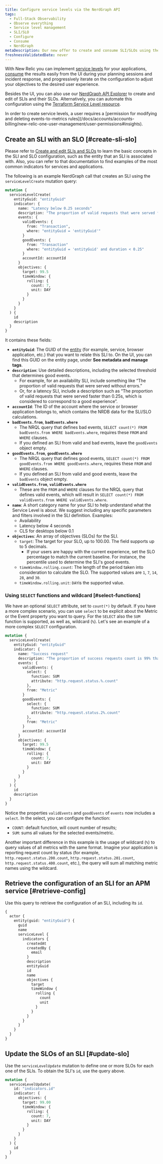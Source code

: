 ```yaml
---
title: Configure service levels via the NerdGraph API
tags:
  - Full-Stack Observability
  - Observe everything
  - Service level management
  - SLI/SLO
  - Configure
  - Consume
  - NerdGraph
metaDescription: Our new offer to create and consume SLI/SLOs using the NerdGraph API.
freshnessValidatedDate: never
---
```


With New Relic you can implement [service levels](/docs/service-level-management/create-slm) for your applications, [consume](/docs/service-level-management/consume-slm) the results easily from the UI during your planning sessions and incident response, and progressively iterate on the configuration to adjust your objectives to the desired user experience.

Besides the UI, you can also use our [NerdGraph API Explorer](/docs/apis/nerdgraph/get-started/introduction-new-relic-nerdgraph/) to create and edit of SLIs and their SLOs. Alternatively, you can automate this configuration using the [Terraform Service Level resource](https://registry.terraform.io/providers/newrelic/newrelic/latest/docs/resources/service_level).

<Callout variant="important">
  In order to create service levels, a user requires a [permission for modifying and deleting events-to-metrics rules](/docs/accounts/accounts-billing/new-relic-one-user-management/user-permissions#insights).  
</Callout>

## Create an SLI with an SLO [#create-sli-slo]

Please refer to [Create and edit SLIs and SLOs](/docs/service-level-management/create-slm#sli-entity) to learn the basic concepts in the SLI and SLO configuration, such as the entity that an SLI is associated with. Also, you can refer to that documentation to find examples of the most common indicators for <InlinePopover type="apm" /> services and <InlinePopover type="browser" /> applications.

The following is an example NerdGraph call that creates an SLI using the `serviceLevelCreate` mutation query:

```graphql
mutation {
  serviceLevelCreate(
    entityGuid: "entityGuid"
    indicator: {
      name: "Latency below 0.25 seconds"
      description: "The proportion of valid requests that were served faster than 0.25s, which is considered to correspond to a good experience."
      events: {
        validEvents: { 
          from: "Transaction", 
          where: "entityGuid = 'entityGuid'" 
        }
        goodEvents: {
          from: "Transaction"
          where: "entityGuid = 'entityGuid' and duration < 0.25"
        }
        accountId: accountId
      }
      objectives: {
        target: 99.5
        timeWindow: { 
          rolling: { 
            count: 7, 
            unit: DAY 
          } 
        }
      }
    }
  ) {
    id
    description
  }
}
```

It contains these fields:

* <DoNotTranslate>**`entityGuid`**</DoNotTranslate>: The GUID of the [entity](https://docs-preview.newrelic.com/docs/service-level-management/create-slm#sli-entity) (for example, <InlinePopover type="apm" /> service, browser application, etc.) that you want to relate this SLI to. On the UI, you can find this GUID on the entity page, under <DoNotTranslate>**See metadata and manage tags**</DoNotTranslate>.
* <DoNotTranslate>**`description`**</DoNotTranslate>: Use detailed descriptions, including the selected threshold that determines good events.
  * For example, for an availability SLI, include something like “The proportion of valid requests that were served without errors.”
  * Or, for a latency SLI, include a description such as “The proportion of valid requests that were served faster than 0.25s, which is considered to correspond to a good experience”.
* <DoNotTranslate>**`accountId`**</DoNotTranslate>: The ID of the account where the <InlinePopover type="apm" /> service or browser application belongs to, which contains the NRDB data for the SLI/SLO calculations.
* <DoNotTranslate>**`badEvents.from`**</DoNotTranslate>, <DoNotTranslate>**`badEvents.where`**</DoNotTranslate>
  * The NRQL query that defines bad events, `SELECT count(*) FROM badEvents.from WHERE badEvents.where`, requires these `FROM` and `WHERE` clauses.
  * If you defined an SLI from valid and bad events, leave the `goodEvents` object empty.
* <DoNotTranslate>**`goodEvents.from`**</DoNotTranslate>, <DoNotTranslate>**`goodEvents.where`**</DoNotTranslate>
  * The NRQL query that defines good events, `SELECT count(*) FROM goodEvents.from WHERE goodEvents.where`, requires these `FROM` and `WHERE` clauses.
  * If you defined an SLI from valid and good events, leave the `badEvents` object empty.
* <DoNotTranslate>**`validEvents.from`**</DoNotTranslate>, <DoNotTranslate>**`validEvents.where`**</DoNotTranslate>
  * These are the `FROM` and `WHERE` clauses for the NRQL query that defines valid events, which will result in `SELECT count(*) FROM validEvents.from WHERE validEvents.where`.
* <DoNotTranslate>**`name`**</DoNotTranslate>: A short category name for your SLI to help understand what the Service Level is about. We suggest including any specific parameters and filters involved in the SLI definition. Examples:
  * Availability
  * Latency below 4 seconds
  * CLS for desktops below 0.1
* <DoNotTranslate>**`objectives`**</DoNotTranslate>: An array of objectives (SLOs) for the SLI.
  * `target`: The target for your SLO, up to 100.00. The field supports up to 5 decimals.
    * If your users are happy with the current experience, set the SLO percentage to match the current baseline. For instance, the percentile used to determine the SLI's good events.
  * `timeWindow.rolling.count`: The length of the period taken into consideration to calculate the SLO. The supported values are `1`, `7`, `14`, `28`, and `30`.
  * `timeWindow.rolling.unit`: `DAY`is the supported value.

### Using `SELECT` functions and wildcard [#select-functions]

We have an optional `SELECT` attribute, set to `count(*)` by default. If you have a more complex scenario, you can use `select` to be explicit about the Metric or the Event property you want to query. For the `SELECT` also the `SUM` function is supported, as well as, wildcard (`%`). Let's see an example of a more complex `SELECT` configuration.

```graphql
mutation {
  serviceLevelCreate(
    entityGuid: "entityGuid"
    indicator: {
      name: "Success request"
      description: "The proportion of success requests count is 99% that the total count"
      events: { 
        validEvents: { 
          select: {
            function: SUM
            attribute: "http.request.status.%.count"
          },
          from: "Metric"
        }
        goodEvents: {
          select: {
            function: SUM
            attribute: "http.request.status.2%.count"
          },
          from: "Metric"
        }
        accountId: accountId
      }
      objectives: {
        target: 99.5
        timeWindow: { 
          rolling: { 
            count: 7, 
            unit: DAY 
          } 
        }
      }
    }
  ) {
    id
    description
  }
}
```

Notice the properties `validEvents` and `goodEvents` of `events` now includes a `select`. In the select, you can configure the function:
- `COUNT`: default function, will count number of results;
- `SUM`: sums all values for the selected events/metric.

Another important difference in this example is the usage of wildcard (`%`) to query values of all metrics with the same format. Imagine your application is reporting request count by status (for example, `http.request.status.200.count`, `http.request.status.201.count`, `http.request.status.400.count`, etc.), the query will sum all matching metric names using the wildcard.

## Retrieve the configuration of an SLI for an APM service [#retrieve-config]

Use this query to retrieve the configuration of an SLI, including its `id`.

```graphql
{
  actor {
    entity(guid: "entityGuid") {
      guid
      name
      serviceLevel {
        indicators {
          createdAt
          createdBy {
            email
          }
          description
          entityGuid
          id
          name
          objectives {
            target
            timeWindow {
              rolling {
                count
                unit
              }
            }
          }
        }
      }
    }
  }
}
```

## Update the SLOs of an SLI [#update-slo]

Use the `serviceLevelUpdate` mutation to define one or more SLOs for each one of the SLIs. To obtain the SLI's `id`, use the query above.

```graphql
mutation {
  serviceLevelUpdate(
    id: "indicators.id"
    indicator: {
      objectives: {
        target: 99.00
        timeWindow: { 
          rolling: { 
            count: 7, 
            unit: DAY 
          }
        }
      }
    }
  ) {
    id
  }
}
```
